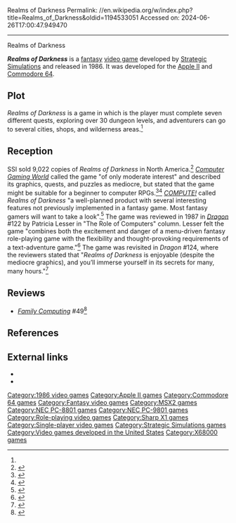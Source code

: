 Realms of Darkness
Permalink: //en.wikipedia.org/w/index.php?title=Realms_of_Darkness&oldid=1194533051
Accessed on: 2024-06-26T17:00:47.949470



------
Realms of Darkness
{{Use dmy dates|date=July 2017}}
{{Infobox video game
| title      = Realms of Darkness
| image      = Realms of Darkness Coverart.png
| developer  = [[Strategic Simulations]]
| publisher  = Strategic Simulations
| designer   = Gary Scott Smith<br>Alex Duong Nghiem
| series     = 
| engine     = 
| released   = 1986
| genre      = [[Role-playing video game|Role-playing]]
| modes      = [[Single-player video game|Single-player]]
| platforms  = [[Apple II]], [[Commodore 64]], [[MSX2]], [[NEC PC-8801]], [[NEC PC-9801]], [[Sharp X1]], [[X68000]]
}}

'''''Realms of Darkness''''' is a [[fantasy]] [[video game]] developed by [[Strategic Simulations]] and released in 1986. It was developed for the [[Apple II]] and [[Commodore 64]].

==Plot==
''Realms of Darkness'' is a game in which is the player must complete seven different quests, exploring over 30 dungeon levels, and adventurers can go to several cities, shops, and wilderness areas.<ref name="Dragon122"/>

==Reception==
SSI sold 9,022 copies of ''Realms of Darkness'' in North America.<ref name="maher20160318">{{cite web | url=http://www.filfre.net/2016/03/opening-the-gold-box-part-3-from-tabletop-to-desktop/ | title=Opening the Gold Box, Part 3: From Tabletop to Desktop | publisher=The Digital Antiquarian | date=18 March 2016 | accessdate=19 March 2016 | author=Maher, Jimmy}}</ref> ''[[Computer Gaming World]]'' called the game "of only moderate interest" and described its graphics, quests, and puzzles as mediocre, but stated that the game might be suitable for a beginner to computer RPGs.<ref name="scorpia198705">{{cite magazine | title=Realms of Darkness | magazine=Computer Gaming World | date=May 1987 | accessdate=2 November 2013 | author=Scorpia | url=http://www.cgwmuseum.org/galleries/index.php?year=1987&pub=2&id=37 | pages=16–17}}</ref><ref name="scorpia199310">{{cite magazine | url=http://www.cgwmuseum.org/galleries/index.php?year=1993&pub=2&id=111 | title=Scorpia's Magic Scroll Of Games | magazine=Computer Gaming World | date=October 1993 | accessdate=25 March 2016 | author=Scorpia | pages=34–50}}</ref> ''[[Compute!|COMPUTE!]]'' called ''Realms of Darkness'' "a well-planned product with several interesting features not previously implemented in a fantasy game. Most fantasy gamers will want to take a look".<ref name="trunzo198708">{{cite news | url=https://archive.org/stream/1987-08-compute-magazine/Compute_Issue_087_1987_Aug#page/n59/mode/2up | title=Realms of Darkness | work=Compute! | date=August 1987 | accessdate=10 November 2013 | author=Trunzo, James V. | pages=58}}</ref> The game was reviewed in 1987 in ''[[Dragon (magazine)|Dragon]]'' #122 by Patricia Lesser in "The Role of Computers" column. Lesser felt the game "combines both the excitement and danger of a menu-driven fantasy role-playing game with the flexibility and thought-provoking requirements of a text-adventure game."<ref name="Dragon122">{{cite journal
|title=The Role of Computers
|last=Lesser|first=Patricia
|journal=[[Dragon (magazine)|Dragon]]
|issue=122
|date=June 1987
|pages=76–80}}</ref> The game was revisited in ''Dragon'' #124, where the reviewers stated that "''Realms of Darkness'' is enjoyable (despite the mediocre graphics), and you’ll immerse yourself in its secrets for many, many hours."<ref name="Dragon124">{{cite journal
|title=The Role of Computers
|last1=Lesser|first1=Hartley|last2=Lesser|first2=Patricia
|journal=[[Dragon (magazine)|Dragon]]
|issue=124
|date=August 1987
|pages=92–96}}</ref>

==Reviews==
*''[[Family Computing]]'' #49<ref>{{cite web | url=https://archive.org/details/family-computing-49/page/n73/mode/2up | title=Family Computing Magazine Issue 49 | date=September 1987 }}</ref>

==References==
{{reflist}}

==External links==
* {{lemon64 game|id=3820}}
* {{MobyGames|id=/realms-of-darkness}}

[[Category:1986 video games]]
[[Category:Apple II games]]
[[Category:Commodore 64 games]]
[[Category:Fantasy video games]]
[[Category:MSX2 games]]
[[Category:NEC PC-8801 games]]
[[Category:NEC PC-9801 games]]
[[Category:Role-playing video games]]
[[Category:Sharp X1 games]]
[[Category:Single-player video games]]
[[Category:Strategic Simulations games]]
[[Category:Video games developed in the United States]]
[[Category:X68000 games]]